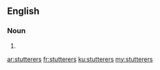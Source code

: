 ==English==

===Noun===
{{head|en|plural}}

# {{plural of|stutterer|lang=en}}

[[ar:stutterers]]
[[fr:stutterers]]
[[ku:stutterers]]
[[my:stutterers]]